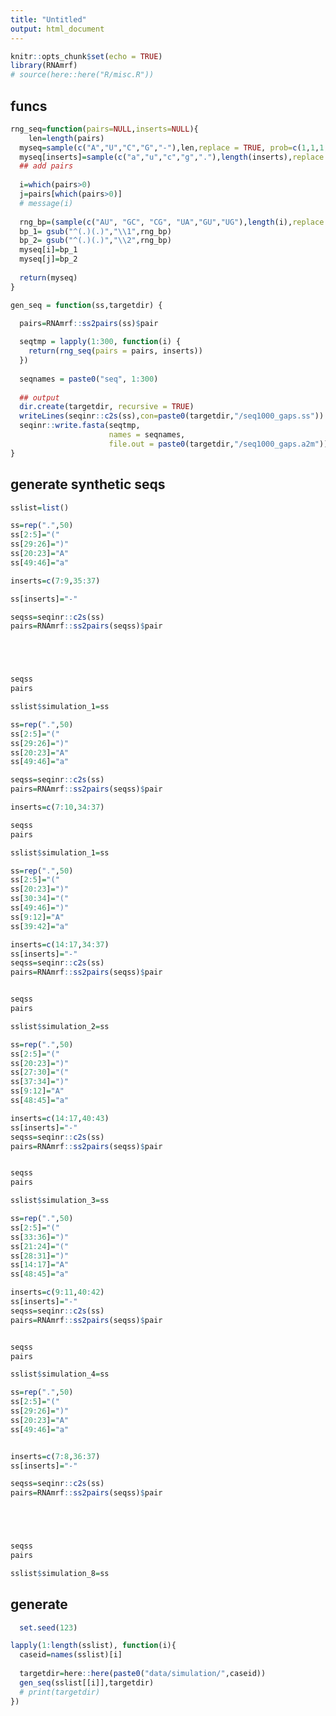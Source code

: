 ```yaml
---
title: "Untitled"
output: html_document
---
```


```r
knitr::opts_chunk$set(echo = TRUE)
library(RNAmrf)
# source(here::here("R/misc.R"))
```

## funcs

```r
rng_seq=function(pairs=NULL,inserts=NULL){
    len=length(pairs)
  myseq=sample(c("A","U","C","G","-"),len,replace = TRUE, prob=c(1,1,1,1,0.4/0.6))
  myseq[inserts]=sample(c("a","u","c","g","."),length(inserts),replace = TRUE, prob=c(1,1,1,1,3))
  ## add pairs
  
  i=which(pairs>0)
  j=pairs[which(pairs>0)]
  # message(i)
  
  rng_bp=(sample(c("AU", "GC", "CG", "UA","GU","UG"),length(i),replace = TRUE))
  bp_1= gsub("^(.)(.)","\\1",rng_bp)
  bp_2= gsub("^(.)(.)","\\2",rng_bp)
  myseq[i]=bp_1
  myseq[j]=bp_2
  
  return(myseq)
}

gen_seq = function(ss,targetdir) {

  pairs=RNAmrf::ss2pairs(ss)$pair
  
  seqtmp = lapply(1:300, function(i) {
    return(rng_seq(pairs = pairs, inserts))
  })
  
  seqnames = paste0("seq", 1:300)
  
  ## output
  dir.create(targetdir, recursive = TRUE)
  writeLines(seqinr::c2s(ss),con=paste0(targetdir,"/seq1000_gaps.ss"))
  seqinr::write.fasta(seqtmp,
                      names = seqnames,
                      file.out = paste0(targetdir,"/seq1000_gaps.a2m"))
}

```


## generate synthetic seqs

```r
sslist=list()
```


```r

ss=rep(".",50)
ss[2:5]="("
ss[29:26]=")"
ss[20:23]="A"
ss[49:46]="a"

inserts=c(7:9,35:37)

ss[inserts]="-"

seqss=seqinr::c2s(ss)
pairs=RNAmrf::ss2pairs(seqss)$pair





seqss
pairs

sslist$simulation_1=ss

```

```r

ss=rep(".",50)
ss[2:5]="("
ss[29:26]=")"
ss[20:23]="A"
ss[49:46]="a"

seqss=seqinr::c2s(ss)
pairs=RNAmrf::ss2pairs(seqss)$pair

inserts=c(7:10,34:37)

seqss
pairs

sslist$simulation_1=ss
```

```r

ss=rep(".",50)
ss[2:5]="("
ss[20:23]=")"
ss[30:34]="("
ss[49:46]=")"
ss[9:12]="A"
ss[39:42]="a"

inserts=c(14:17,34:37)
ss[inserts]="-"
seqss=seqinr::c2s(ss)
pairs=RNAmrf::ss2pairs(seqss)$pair


seqss
pairs

sslist$simulation_2=ss
```


```r

ss=rep(".",50)
ss[2:5]="("
ss[20:23]=")"
ss[27:30]="("
ss[37:34]=")"
ss[9:12]="A"
ss[48:45]="a"

inserts=c(14:17,40:43)
ss[inserts]="-"
seqss=seqinr::c2s(ss)
pairs=RNAmrf::ss2pairs(seqss)$pair


seqss
pairs

sslist$simulation_3=ss
```


```r

ss=rep(".",50)
ss[2:5]="("
ss[33:36]=")"
ss[21:24]="("
ss[28:31]=")"
ss[14:17]="A"
ss[48:45]="a"

inserts=c(9:11,40:42)
ss[inserts]="-"
seqss=seqinr::c2s(ss)
pairs=RNAmrf::ss2pairs(seqss)$pair


seqss
pairs

sslist$simulation_4=ss
```


```r

ss=rep(".",50)
ss[2:5]="("
ss[29:26]=")"
ss[20:23]="A"
ss[49:46]="a"


inserts=c(7:8,36:37)
ss[inserts]="-"

seqss=seqinr::c2s(ss)
pairs=RNAmrf::ss2pairs(seqss)$pair





seqss
pairs

sslist$simulation_8=ss

```


## generate
```r
  set.seed(123)

lapply(1:length(sslist), function(i){
  caseid=names(sslist)[i]
  
  targetdir=here::here(paste0("data/simulation/",caseid))
  gen_seq(sslist[[i]],targetdir)
  # print(targetdir)
})




```

